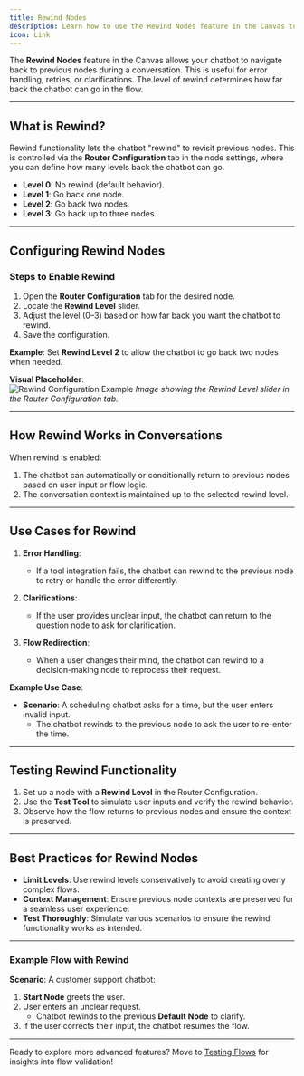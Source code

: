 ```yaml
---
title: Rewind Nodes
description: Learn how to use the Rewind Nodes feature in the Canvas to navigate back through nodes during conversations.
icon: Link
---
```


The **Rewind Nodes** feature in the Canvas allows your chatbot to navigate back to previous nodes during a conversation. This is useful for error handling, retries, or clarifications. The level of rewind determines how far back the chatbot can go in the flow.

---

## What is Rewind?

Rewind functionality lets the chatbot "rewind" to revisit previous nodes. This is controlled via the **Router Configuration** tab in the node settings, where you can define how many levels back the chatbot can go.

- **Level 0**: No rewind (default behavior).
- **Level 1**: Go back one node.
- **Level 2**: Go back two nodes.
- **Level 3**: Go back up to three nodes.

---

## Configuring Rewind Nodes

### Steps to Enable Rewind

1. Open the **Router Configuration** tab for the desired node.
2. Locate the **Rewind Level** slider.
3. Adjust the level (0–3) based on how far back you want the chatbot to rewind.
4. Save the configuration.

**Example**: Set **Rewind Level 2** to allow the chatbot to go back two nodes when needed.

**Visual Placeholder**:  
![Rewind Configuration Example](/assets/rewind_nodes.png)
_Image showing the Rewind Level slider in the Router Configuration tab._

---

## How Rewind Works in Conversations

When rewind is enabled:

1. The chatbot can automatically or conditionally return to previous nodes based on user input or flow logic.
2. The conversation context is maintained up to the selected rewind level.

---

## Use Cases for Rewind

1. **Error Handling**:

   - If a tool integration fails, the chatbot can rewind to the previous node to retry or handle the error differently.

2. **Clarifications**:

   - If the user provides unclear input, the chatbot can return to the question node to ask for clarification.

3. **Flow Redirection**:
   - When a user changes their mind, the chatbot can rewind to a decision-making node to reprocess their request.

**Example Use Case**:

- **Scenario**: A scheduling chatbot asks for a time, but the user enters invalid input.
  - The chatbot rewinds to the previous node to ask the user to re-enter the time.

---

## Testing Rewind Functionality

1. Set up a node with a **Rewind Level** in the Router Configuration.
2. Use the **Test Tool** to simulate user inputs and verify the rewind behavior.
3. Observe how the flow returns to previous nodes and ensure the context is preserved.

---

## Best Practices for Rewind Nodes

- **Limit Levels**: Use rewind levels conservatively to avoid creating overly complex flows.
- **Context Management**: Ensure previous node contexts are preserved for a seamless user experience.
- **Test Thoroughly**: Simulate various scenarios to ensure the rewind functionality works as intended.

---

### Example Flow with Rewind

**Scenario**: A customer support chatbot:

1. **Start Node** greets the user.
2. User enters an unclear request.
   - Chatbot rewinds to the previous **Default Node** to clarify.
3. If the user corrects their input, the chatbot resumes the flow.

---

Ready to explore more advanced features? Move to [Testing Flows](testing-flows) for insights into flow validation!
